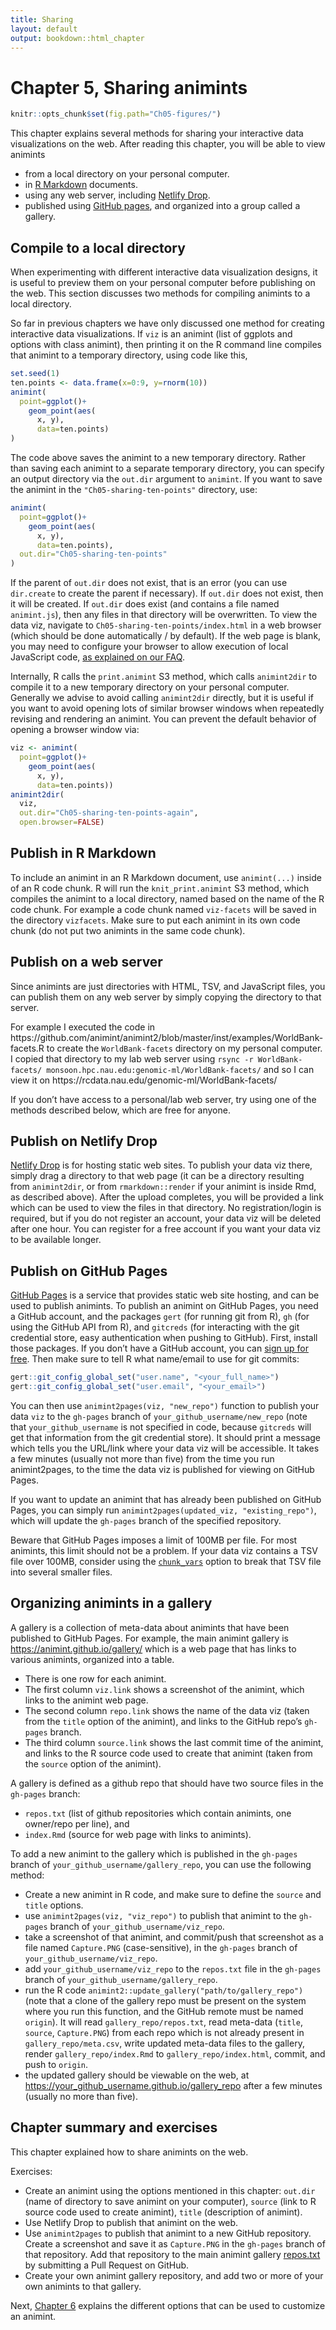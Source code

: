 ```yaml
---
title: Sharing
layout: default
output: bookdown::html_chapter
---
```


# Chapter 5, Sharing animints

```r
knitr::opts_chunk$set(fig.path="Ch05-figures/")
```

This chapter explains several methods for sharing your interactive
data visualizations on the web. After reading this chapter, you will
be able to view animints

* from a local directory on your personal computer.
* in [R Markdown](http://rmarkdown.rstudio.com/) documents.
* using any web server, including [Netlify
  Drop](https://app.netlify.com/drop).
* published using [GitHub pages](https://pages.github.com/), and
  organized into a group called a gallery.

## Compile to a local directory {#animint2dir}

When experimenting with different interactive data visualization
designs, it is useful to preview them on your personal computer before
publishing on the web. This section discusses two methods for
compiling animints to a local directory.

So far in previous chapters we have only discussed one method for
creating interactive data visualizations. If `viz` is an animint (list
of ggplots and options with class animint), then printing it on the R
command line compiles that animint to a temporary
directory, using code like this,

```r
set.seed(1)
ten.points <- data.frame(x=0:9, y=rnorm(10))
animint(
  point=ggplot()+
    geom_point(aes(
      x, y), 
      data=ten.points)
)
```

The code above saves the animint to a new temporary directory. Rather
than saving each animint to a separate temporary directory, you can
specify an output directory via the `out.dir` argument to
`animint`. If you want to save the animint in the
`"Ch05-sharing-ten-points"` directory, use:

```r
animint(
  point=ggplot()+
    geom_point(aes(
      x, y), 
      data=ten.points),
  out.dir="Ch05-sharing-ten-points"
)
```

If the parent of `out.dir` does not exist, that is an error (you can
use `dir.create` to create the parent if necessary). If `out.dir` does
not exist, then it will be created. If `out.dir` does exist (and
contains a file named `animint.js`), then any files in that directory
will be overwritten. To view the data viz, navigate to
`Ch05-sharing-ten-points/index.html` in a web browser (which should be
done automatically / by default). If the web page is blank, you may
need to configure your browser to allow execution of local JavaScript
code, [as explained on our
FAQ](https://github.com/tdhock/animint2/wiki/FAQ#web-browser-on-local-indexhtml-file-is-blank).

Internally, R calls the `print.animint` S3 method, which calls
`animint2dir` to compile it to a new temporary directory on your
personal computer. Generally we advise to avoid calling `animint2dir`
directly, but it is useful if you want to avoid opening lots of
similar browser windows when repeatedly revising and rendering an
animint. You can prevent the default behavior of opening a browser
window via:

```r
viz <- animint(
  point=ggplot()+
    geom_point(aes(
      x, y), 
      data=ten.points))
animint2dir(
  viz, 
  out.dir="Ch05-sharing-ten-points-again", 
  open.browser=FALSE)
```

## Publish in R Markdown {#Rmd}

To include an animint in an R Markdown document, use `animint(...)`
inside of an R code chunk. R will run the `knit_print.animint` S3
method, which compiles the animint to a local directory, named based
on the name of the R code chunk. For example a code chunk named
`viz-facets` will be saved in the directory `vizfacets`. Make sure to
put each animint in its own code chunk (do not put two animints in the
same code chunk).

## Publish on a web server {#web-server}

Since animints are just directories with HTML, TSV, and JavaScript
files, you can publish them on any web server by simply copying the
directory to that server.

For example I executed the code in
https://github.com/animint/animint2/blob/master/inst/examples/WorldBank-facets.R
to create the `WorldBank-facets` directory on my personal computer. I
copied that directory to my lab web server using `rsync -r
WorldBank-facets/ monsoon.hpc.nau.edu:genomic-ml/WorldBank-facets/` and so
I can view it on https://rcdata.nau.edu/genomic-ml/WorldBank-facets/

If you don't have access to a personal/lab web server, try using
one of the methods described below, which are free for anyone.

## Publish on Netlify Drop {#netlifydrop}

[Netlify Drop](https://app.netlify.com/drop) is for hosting static web
sites. To publish your data viz there, simply drag a directory to that
web page (it can be a directory resulting from `animint2dir`, or from
`rmarkdown::render` if your animint is inside Rmd, as described
above).  After the upload completes, you will be provided a link which
can be used to view the files in that directory. No registration/login
is required, but if you do not register an account, your data viz will
be deleted after one hour. You can register for a free account if you
want your data viz to be available longer.

## Publish on GitHub Pages {#pages}

[GitHub Pages](https://pages.github.com/) is a service that provides
static web site hosting, and can be used to publish animints. To
publish an animint on GitHub Pages, you need a GitHub account, and the
packages `gert` (for running git from R), `gh` (for using the GitHub
API from R), and `gitcreds` (for interacting with the git credential
store, easy authentication when pushing to GitHub). First, install
those packages. If you don't have a GitHub account, you can [sign up
for free](https://github.com/join). Then make sure to tell R what
name/email to use for git commits:

```r
gert::git_config_global_set("user.name", "<your_full_name>")
gert::git_config_global_set("user.email", "<your_email>")
```

You can then use `animint2pages(viz, "new_repo")` function to publish
your data `viz` to the `gh-pages` branch of
`your_github_username/new_repo` (note that `your_github_username` is
not specified in code, because `gitcreds` will get that information
from the git credential store).  It should print a message which tells
you the URL/link where your data viz will be accessible. It takes a
few minutes (usually not more than five) from the time you run
animint2pages, to the time the data viz is published for viewing on
GitHub Pages.

If you want to update an animint that has already been published on
GitHub Pages, you can simply run `animint2pages(updated_viz,
"existing_repo")`, which will update the `gh-pages` branch of the
specified repository. 

Beware that GitHub Pages imposes a limit of 100MB per file. For most
animints, this limit should not be a problem. If your data viz
contains a TSV file over 100MB, consider using the
[`chunk_vars`](https://rcdata.nau.edu/genomic-ml/animint2-manual/Ch06-other.html#geom-options)
option to break that TSV file into several smaller files.

## Organizing animints in a gallery {#gallery}

A gallery is a collection of meta-data about animints that have been
published to GitHub Pages. For example, the main animint gallery is
<https://animint.github.io/gallery/> which is a web page that has
links to various animints, organized into a table. 

* There is one row for each animint.
* The first column `viz.link` shows a screenshot of the animint, which
  links to the animint web page.
* The second column `repo.link` shows the name of the data viz (taken
  from the `title` option of the animint), and links to the GitHub
  repo's `gh-pages` branch.
* The third column `source.link` shows the last commit time of the
  animint, and links to the R source code used to create that animint
  (taken from the `source` option of the animint).

A gallery is defined as a github repo that should have two source
files in the `gh-pages` branch: 

* `repos.txt` (list of github repositories which contain animints, one
  owner/repo per line), and
* `index.Rmd` (source for web page with links to animints).

To add a new animint to the gallery which is published in the
`gh-pages` branch of `your_github_username/gallery_repo`, you can use
the following method:

* Create a new animint in R code, and make sure to define the `source`
  and `title` options.
* use `animint2pages(viz, "viz_repo")` to publish that animint to the
  `gh-pages` branch of `your_github_username/viz_repo`.
* take a screenshot of that animint, and commit/push that screenshot
  as a file named `Capture.PNG` (case-sensitive), in the `gh-pages`
  branch of `your_github_username/viz_repo`.
* add `your_github_username/viz_repo` to the `repos.txt` file in the
  `gh-pages` branch of `your_github_username/gallery_repo`.
* run the R code `animint2::update_gallery("path/to/gallery_repo")`
  (note that a clone of the gallery repo must be present on the system
  where you run this function, and the GitHub remote must be named
  `origin`). It will read `gallery_repo/repos.txt`, read meta-data
  (`title`, `source`, `Capture.PNG`) from each repo which is not
  already present in `gallery_repo/meta.csv`, write updated meta-data
  files to the gallery, render `gallery_repo/index.Rmd` to
  `gallery_repo/index.html`, commit, and push to `origin`.
* the updated gallery should be viewable on the web, at
  <https://your_github_username.github.io/gallery_repo> after a few
  minutes (usually no more than five).

## Chapter summary and exercises {#exercises}

This chapter explained how to share animints on the web.

Exercises:

* Create an animint using the options mentioned in this chapter:
  `out.dir` (name of directory to save animint on your computer),
  `source` (link to R source code used to create animint), `title`
  (description of animint).
* Use Netlify Drop to publish that animint on the web.
* Use `animint2pages` to publish that animint to a new GitHub
  repository. Create a screenshot and save it as `Capture.PNG` in the
  `gh-pages` branch of that repository. Add that repository to the
  main animint gallery
  [repos.txt](https://github.com/animint/gallery/blob/gh-pages/repos.txt)
  by submitting a Pull Request on GitHub.
* Create your own animint gallery repository, and add two or more of
  your own animints to that gallery.
  
Next, [Chapter 6](Ch06-other.html) explains the different options that
can be used to customize an animint.
